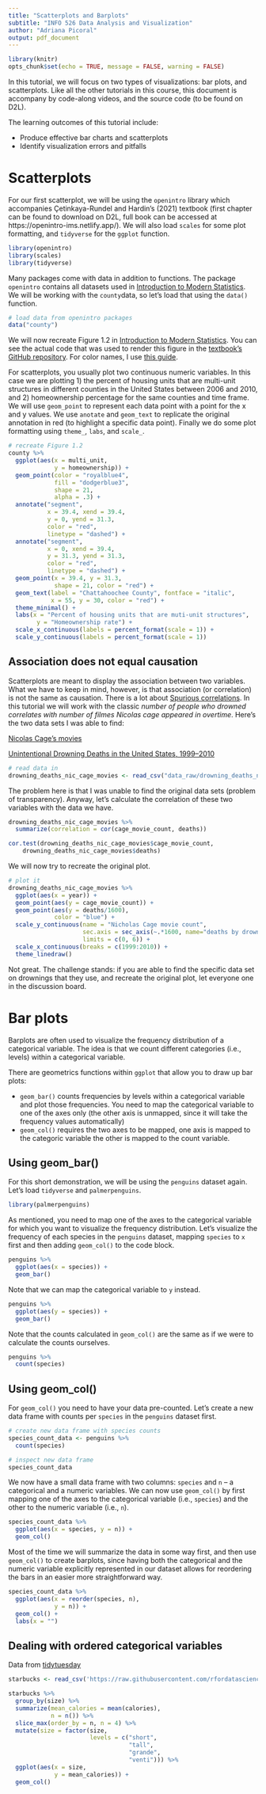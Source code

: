 ```yaml
---
title: "Scatterplots and Barplots"
subtitle: "INFO 526 Data Analysis and Visualization"
author: "Adriana Picoral"
output: pdf_document
---
```


```r
library(knitr)
opts_chunk$set(echo = TRUE, message = FALSE, warning = FALSE)
```

In this tutorial, we will focus on two types of visualizations: bar plots, and scatterplots. Like all the other tutorials in this course, this document is accompany by code-along videos, and the source code (to be found on D2L). 

The learning outcomes of this tutorial include:

* Produce effective bar charts and scatterplots
* Identify visualization errors and pitfalls

# Scatterplots

For our first scatterplot, we will be using the `openintro` library which accompanies Çetinkaya-Rundel and Hardin's (2021) textbook (first chapter can be found to download on D2L, full book can be accessed at https://openintro-ims.netlify.app/). We will also load `scales` for some plot formatting, and `tidyverse` for the `ggplot` function.

```r
library(openintro)
library(scales)
library(tidyverse)
```

Many packages come with data in addition to functions. The package `openintro` contains all datasets used in [Introduction to Modern Statistics](https://openintro-ims.netlify.app/). We will be working with the `county`data, so let's load that using the `data()` function.

```r
# load data from openintro packages
data("county")
```

We will now recreate Figure 1.2 in [Introduction to Modern Statistics](https://openintro-ims.netlify.app/). You can see the actual code that was used to render this figure in the [textbook's GitHub repository](https://github.com/OpenIntroStat/ims/blob/main/01-data-hello.Rmd). For color names, I use [this guide](http://www.stat.columbia.edu/~tzheng/files/Rcolor.pdf).

For scatterplots, you usually plot two continuous numeric variables. In this case we are plotting 1) the percent of housing units that are multi-unit structures in different counties in the United States between 2006 and 2010, and 2) homeownership percentage for the same counties and time frame. We will use `geom_point` to represent each data point with a point for the x and y values. We use `anotate` and `geom_text` to replicate the original annotation in red (to highlight a specific data point). Finally we do some plot formatting using `theme_`, `labs`, and `scale_`.

```r
# recreate Figure 1.2
county %>%
  ggplot(aes(x = multi_unit,
             y = homeownership)) +
  geom_point(color = "royalblue4",
             fill = "dodgerblue3",
             shape = 21,
             alpha = .3) +
  annotate("segment",
           x = 39.4, xend = 39.4,
           y = 0, yend = 31.3,
           color = "red",
           linetype = "dashed") +
  annotate("segment",
           x = 0, xend = 39.4,
           y = 31.3, yend = 31.3,
           color = "red",
           linetype = "dashed") +
  geom_point(x = 39.4, y = 31.3,
             shape = 21, color = "red") +
  geom_text(label = "Chattahoochee County", fontface = "italic",
            x = 55, y = 30, color = "red") +
  theme_minimal() +
  labs(x = "Percent of housing units that are muti-unit structures",
        y = "Homeownership rate") +
  scale_x_continuous(labels = percent_format(scale = 1)) +
  scale_y_continuous(labels = percent_format(scale = 1)) 
```

## Association does not equal causation

Scatterplots are meant to display the association between two variables. What we have to keep in mind, however, is that association (or correlation) is not the same as causation. There is a lot about [Spurious correlations](http://tylervigen.com/spurious-correlations). In this tutorial we will work with the classic *number of people who drowned correlates with number of filmes Nicolas cage appeared in overtime*. Here's the two data sets I was able to find:

[Nicolas Cage's movies](https://www.kaggle.com/eharlett/nic-cage-movies)

[Unintentional Drowning Deaths in the United States, 1999–2010](https://www.cdc.gov/nchs/data/databriefs/db149_table.pdf#1)


```r
# read data in
drowning_deaths_nic_cage_movies <- read_csv("data_raw/drowning_deaths_nic_cage_movies.csv")
```

The problem here is that I was unable to find the original data sets (problem of transparency). Anyway, let's calculate the correlation of these two variables with the data we have.

```r
drowning_deaths_nic_cage_movies %>%
  summarize(correlation = cor(cage_movie_count, deaths))

cor.test(drowning_deaths_nic_cage_movies$cage_movie_count, 
    drowning_deaths_nic_cage_movies$deaths)
```

We will now try to recreate the original plot.

```r
# plot it
drowning_deaths_nic_cage_movies %>%
  ggplot(aes(x = year)) +
  geom_point(aes(y = cage_movie_count)) +
  geom_point(aes(y = deaths/1600),
             color = "blue") +
  scale_y_continuous(name = "Nicholas Cage movie count",
                     sec.axis = sec_axis(~.*1600, name="deaths by drowning in the US"),
                     limits = c(0, 6)) +
  scale_x_continuous(breaks = c(1999:2010)) +
  theme_linedraw()

```

Not great. The challenge stands: if you are able to find the specific data set on drownings that they use, and recreate the original plot, let everyone one in the discussion board.

# Bar plots

Barplots are often used to visualize the frequency distribution of a categorical variable. The idea is that we count different categories (i.e., levels) within a categorical variable. 

There are geometrics functions within `ggplot` that allow you to draw up bar plots:

- `geom_bar()` counts frequencies by levels within a categorical variable and plot those frequencies. You need to map the categorical variable to one of the axes only (the other axis is unmapped, since it will take the frequency values automatically)
- `geom_col()` requires the two axes to be mapped, one axis is mapped to the categoric variable the other is mapped to the count variable.

## Using geom_bar()

For this short demonstration, we will be using the `penguins` dataset again. Let's load `tidyverse` and `palmerpenguins`.

```r
library(palmerpenguins)
```

As mentioned, you need to map one of the axes to the categorical variable for which you want to visualize the frequency distribution. Let's visualize the frequency of each species in the `penguins` dataset, mapping `species` to `x` first and then adding `geom_col()` to the code block.

```r
penguins %>%
  ggplot(aes(x = species)) +
  geom_bar()
```

Note that we can map the categorical variable to `y` instead.

```r
penguins %>%
  ggplot(aes(y = species)) +
  geom_bar()
```


Note that the counts calculated in `geom_col()` are the same as if we were to calculate the counts ourselves.

```r
penguins %>%
  count(species)
```

## Using geom_col()

For `geom_col()` you need to have your data pre-counted. Let's create a new data frame with counts per `species` in the `penguins` dataset first.

```r
# create new data frame with species counts
species_count_data <- penguins %>%
  count(species)

# inspect new data frame
species_count_data
```

We now have a small data frame with two columns: `species` and `n` -- a categorical and a numeric variables. We can now use `geom_col()` by first mapping one of the axes to the categorical variable (i.e., `species`) and the other to the numeric variable (i.e., `n`).

```r
species_count_data %>%
  ggplot(aes(x = species, y = n)) +
  geom_col()
```


Most of the time we will summarize the data in some way first, and then use `geom_col()` to create barplots, since having both the categorical and the numeric variable explicitly represented in our dataset allows for reordering the bars in an easier more straightforward way.

```r
species_count_data %>%
  ggplot(aes(x = reorder(species, n), 
             y = n)) +
  geom_col() +
  labs(x = "")
```

## Dealing with ordered categorical variables

Data from [tidytuesday](https://github.com/rfordatascience/tidytuesday/blob/master/data/2021/2021-12-21/readme.md)

```r
starbucks <- read_csv('https://raw.githubusercontent.com/rfordatascience/tidytuesday/master/data/2021/2021-12-21/starbucks.csv')
```

```r
starbucks %>%
  group_by(size) %>%
  summarize(mean_calories = mean(calories),
            n = n()) %>%
  slice_max(order_by = n, n = 4) %>%
  mutate(size = factor(size,
                       levels = c("short",
                                  "tall",
                                  "grande",
                                  "venti"))) %>%
  ggplot(aes(x = size,
             y = mean_calories)) +
  geom_col()
```


